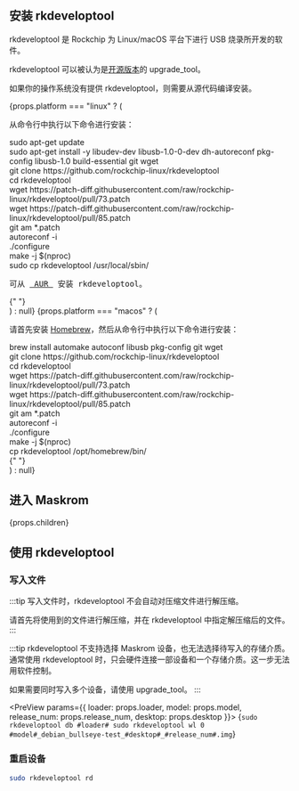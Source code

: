 

## 安装 rkdeveloptool

rkdeveloptool 是 Rockchip 为 Linux/macOS 平台下进行 USB 烧录所开发的软件。

rkdeveloptool 可以被认为是[开源版本](https://opensource.rock-chips.com/wiki_Rkdeveloptool)的 upgrade_tool。

如果你的操作系统没有提供 rkdeveloptool，则需要从源代码编译安装。

<div>
    {props.platform === "linux" ? (
        <div>
            <Tabs queryString="host">
                <TabItem value="Debian">
                    <p>从命令行中执行以下命令进行安装：</p>
                    <PreView>
                        sudo apt-get update<br/>
                        sudo apt-get install -y libudev-dev libusb-1.0-0-dev dh-autoreconf pkg-config libusb-1.0 build-essential git wget<br/>
                        git clone https://github.com/rockchip-linux/rkdeveloptool<br/>
                        cd rkdeveloptool<br/>
                        wget https://patch-diff.githubusercontent.com/raw/rockchip-linux/rkdeveloptool/pull/73.patch<br/>
                        wget https://patch-diff.githubusercontent.com/raw/rockchip-linux/rkdeveloptool/pull/85.patch<br/>
                        git am *.patch<br/>
                        autoreconf -i<br/>
                        ./configure<br/>
                        make -j $(nproc)<br/>
                        sudo cp rkdeveloptool /usr/local/sbin/<br/>
                    </PreView>
                </TabItem>
                <TabItem value="ArchLinux">
                    <pre>可从 <a href="https://aur.archlinux.org/packages/rkdeveloptool"> AUR </a> 安装 rkdeveloptool。</pre>
                </TabItem>
            </Tabs>
            {" "}
        </div>
    ) : null}
    {props.platform === "macos" ? (
        <div>
            <p>请首先安装 <a href="https://brew.sh/">Homebrew</a>，然后从命令行中执行以下命令进行安装：</p>
            <PreView>
                brew install automake autoconf libusb pkg-config git wget<br/>
                git clone https://github.com/rockchip-linux/rkdeveloptool<br/>
                cd rkdeveloptool<br/>
                wget https://patch-diff.githubusercontent.com/raw/rockchip-linux/rkdeveloptool/pull/73.patch<br/>
                wget https://patch-diff.githubusercontent.com/raw/rockchip-linux/rkdeveloptool/pull/85.patch<br/>
                git am *.patch<br/>
                autoreconf -i<br/>
                ./configure<br/>
                make -j $(nproc)<br/>
                cp rkdeveloptool /opt/homebrew/bin/<br/>
            </PreView>
            {" "}
        </div>
    ) : null}
</div>

## 进入 Maskrom

<div>
 
{props.children}

</div>

## 使用 rkdeveloptool

### 写入文件

:::tip
写入文件时，rkdeveloptool 不会自动对压缩文件进行解压缩。

请首先将使用到的文件进行解压缩，并在 rkdeveloptool 中指定解压缩后的文件。
:::

:::tip
rkdeveloptool 不支持选择 Maskrom 设备，也无法选择待写入的存储介质。
通常使用 rkdeveloptool 时，只会硬件连接一部设备和一个存储介质。这一步无法用软件控制。

如果需要同时写入多个设备，请使用 upgrade_tool。
:::

<PreView params={{ loader: props.loader, model: props.model, release_num: props.release_num, desktop: props.desktop }}>
    {`
    sudo rkdeveloptool db #loader#
    sudo rkdeveloptool wl 0 #model#_debian_bullseye-test_#desktop#_#release_num#.img
    `}
</PreView>

### 重启设备

```bash
sudo rkdeveloptool rd
```
